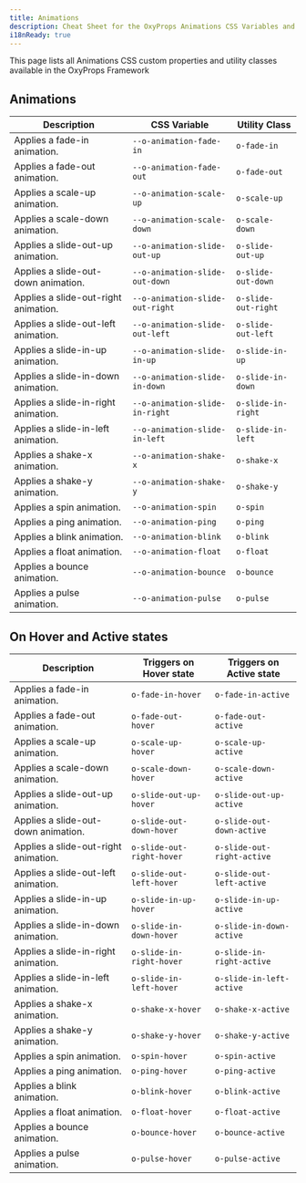 ```yaml
---
title: Animations
description: Cheat Sheet for the OxyProps Animations CSS Variables and Utility Classes.
i18nReady: true
---
```



This page lists all Animations CSS custom properties and utility classes available in the OxyProps Framework

## Animations

| Description                          | CSS Variable                                                                                              | Utility Class                                                                |
| ------------------------------------ | --------------------------------------------------------------------------------------------------------- | ---------------------------------------------------------------------------- |
| Applies a fade-in animation.         | <ClipboardCopy value="var(--o-animation-fade-in)">`--o-animation-fade-in`</ClipboardCopy>                 | <ClipboardCopy value="o-fade-in">`o-fade-in`</ClipboardCopy>                 |
| Applies a fade-out animation.        | <ClipboardCopy value="var(--o-animation-fade-out)">`--o-animation-fade-out`</ClipboardCopy>               | <ClipboardCopy value="o-fade-out">`o-fade-out`</ClipboardCopy>               |
| Applies a scale-up animation.        | <ClipboardCopy value="var(--o-animation-scale-up)">`--o-animation-scale-up`</ClipboardCopy>               | <ClipboardCopy value="o-scale-up">`o-scale-up`</ClipboardCopy>               |
| Applies a scale-down animation.      | <ClipboardCopy value="var(--o-animation-scale-down)">`--o-animation-scale-down`</ClipboardCopy>           | <ClipboardCopy value="o-scale-down">`o-scale-down`</ClipboardCopy>           |
| Applies a slide-out-up animation.    | <ClipboardCopy value="var(--o-animation-slide-out-up)">`--o-animation-slide-out-up`</ClipboardCopy>       | <ClipboardCopy value="o-slide-out-up">`o-slide-out-up`</ClipboardCopy>       |
| Applies a slide-out-down animation.  | <ClipboardCopy value="var(--o-animation-slide-out-down)">`--o-animation-slide-out-down`</ClipboardCopy>   | <ClipboardCopy value="o-slide-out-down">`o-slide-out-down`</ClipboardCopy>   |
| Applies a slide-out-right animation. | <ClipboardCopy value="var(--o-animation-slide-out-right)">`--o-animation-slide-out-right`</ClipboardCopy> | <ClipboardCopy value="o-slide-out-right">`o-slide-out-right`</ClipboardCopy> |
| Applies a slide-out-left animation.  | <ClipboardCopy value="var(--o-animation-slide-out-left)">`--o-animation-slide-out-left`</ClipboardCopy>   | <ClipboardCopy value="o-slide-out-left">`o-slide-out-left`</ClipboardCopy>   |
| Applies a slide-in-up animation.     | <ClipboardCopy value="var(--o-animation-slide-in-up)">`--o-animation-slide-in-up`</ClipboardCopy>         | <ClipboardCopy value="o-slide-in-up">`o-slide-in-up`</ClipboardCopy>         |
| Applies a slide-in-down animation.   | <ClipboardCopy value="var(--o-animation-slide-in-down)">`--o-animation-slide-in-down`</ClipboardCopy>     | <ClipboardCopy value="o-slide-in-down">`o-slide-in-down`</ClipboardCopy>     |
| Applies a slide-in-right animation.  | <ClipboardCopy value="var(--o-animation-slide-in-right)">`--o-animation-slide-in-right`</ClipboardCopy>   | <ClipboardCopy value="o-slide-in-right">`o-slide-in-right`</ClipboardCopy>   |
| Applies a slide-in-left animation.   | <ClipboardCopy value="var(--o-animation-slide-in-left)">`--o-animation-slide-in-left`</ClipboardCopy>     | <ClipboardCopy value="o-slide-in-left">`o-slide-in-left`</ClipboardCopy>     |
| Applies a shake-x animation.         | <ClipboardCopy value="var(--o-animation-shake-x)">`--o-animation-shake-x`</ClipboardCopy>                 | <ClipboardCopy value="o-shake-x">`o-shake-x`</ClipboardCopy>                 |
| Applies a shake-y animation.         | <ClipboardCopy value="var(--o-animation-shake-y)">`--o-animation-shake-y`</ClipboardCopy>                 | <ClipboardCopy value="o-shake-y">`o-shake-y`</ClipboardCopy>                 |
| Applies a spin animation.            | <ClipboardCopy value="var(--o-animation-spin)">`--o-animation-spin`</ClipboardCopy>                       | <ClipboardCopy value="o-spin">`o-spin`</ClipboardCopy>                       |
| Applies a ping animation.            | <ClipboardCopy value="var(--o-animation-ping)">`--o-animation-ping`</ClipboardCopy>                       | <ClipboardCopy value="o-ping">`o-ping`</ClipboardCopy>                       |
| Applies a blink animation.           | <ClipboardCopy value="var(--o-animation-blink)">`--o-animation-blink`</ClipboardCopy>                     | <ClipboardCopy value="o-blink">`o-blink`</ClipboardCopy>                     |
| Applies a float animation.           | <ClipboardCopy value="var(--o-animation-float)">`--o-animation-float`</ClipboardCopy>                     | <ClipboardCopy value="o-float">`o-float`</ClipboardCopy>                     |
| Applies a bounce animation.          | <ClipboardCopy value="var(--o-animation-bounce)">`--o-animation-bounce`</ClipboardCopy>                   | <ClipboardCopy value="o-bounce">`o-bounce`</ClipboardCopy>                   |
| Applies a pulse animation.           | <ClipboardCopy value="var(--o-animation-pulse)">`--o-animation-pulse`</ClipboardCopy>                     | <ClipboardCopy value="o-pulse">`o-pulse`</ClipboardCopy>                     |

## On Hover and Active states

| Description                          | Triggers on Hover state                                                                  | Triggers on Active state                                                                   |
| ------------------------------------ | ---------------------------------------------------------------------------------------- | ------------------------------------------------------------------------------------------ |
| Applies a fade-in animation.         | <ClipboardCopy value="o-fade-in-hover">`o-fade-in-hover`</ClipboardCopy>                 | <ClipboardCopy value="o-fade-in-active">`o-fade-in-active`</ClipboardCopy>                 |
| Applies a fade-out animation.        | <ClipboardCopy value="o-fade-out-hover">`o-fade-out-hover`</ClipboardCopy>               | <ClipboardCopy value="o-fade-out-active">`o-fade-out-active`</ClipboardCopy>               |
| Applies a scale-up animation.        | <ClipboardCopy value="o-scale-up-hover">`o-scale-up-hover`</ClipboardCopy>               | <ClipboardCopy value="o-scale-up-active">`o-scale-up-active`</ClipboardCopy>               |
| Applies a scale-down animation.      | <ClipboardCopy value="o-scale-down-hover">`o-scale-down-hover`</ClipboardCopy>           | <ClipboardCopy value="o-scale-down-active">`o-scale-down-active`</ClipboardCopy>           |
| Applies a slide-out-up animation.    | <ClipboardCopy value="o-slide-out-up-hover">`o-slide-out-up-hover`</ClipboardCopy>       | <ClipboardCopy value="o-slide-out-up-active">`o-slide-out-up-active`</ClipboardCopy>       |
| Applies a slide-out-down animation.  | <ClipboardCopy value="o-slide-out-down-hover">`o-slide-out-down-hover`</ClipboardCopy>   | <ClipboardCopy value="o-slide-out-down-active">`o-slide-out-down-active`</ClipboardCopy>   |
| Applies a slide-out-right animation. | <ClipboardCopy value="o-slide-out-right-hover">`o-slide-out-right-hover`</ClipboardCopy> | <ClipboardCopy value="o-slide-out-right-active">`o-slide-out-right-active`</ClipboardCopy> |
| Applies a slide-out-left animation.  | <ClipboardCopy value="o-slide-out-left-hover">`o-slide-out-left-hover`</ClipboardCopy>   | <ClipboardCopy value="o-slide-out-left-active">`o-slide-out-left-active`</ClipboardCopy>   |
| Applies a slide-in-up animation.     | <ClipboardCopy value="o-slide-in-up-hover">`o-slide-in-up-hover`</ClipboardCopy>         | <ClipboardCopy value="o-slide-in-up-active">`o-slide-in-up-active`</ClipboardCopy>         |
| Applies a slide-in-down animation.   | <ClipboardCopy value="o-slide-in-down-hover">`o-slide-in-down-hover`</ClipboardCopy>     | <ClipboardCopy value="o-slide-in-down-active">`o-slide-in-down-active`</ClipboardCopy>     |
| Applies a slide-in-right animation.  | <ClipboardCopy value="o-slide-in-right-hover">`o-slide-in-right-hover`</ClipboardCopy>   | <ClipboardCopy value="o-slide-in-right-active">`o-slide-in-right-active`</ClipboardCopy>   |
| Applies a slide-in-left animation.   | <ClipboardCopy value="o-slide-in-left-hover">`o-slide-in-left-hover`</ClipboardCopy>     | <ClipboardCopy value="o-slide-in-left-active">`o-slide-in-left-active`</ClipboardCopy>     |
| Applies a shake-x animation.         | <ClipboardCopy value="o-shake-x-hover">`o-shake-x-hover`</ClipboardCopy>                 | <ClipboardCopy value="o-shake-x-active">`o-shake-x-active`</ClipboardCopy>                 |
| Applies a shake-y animation.         | <ClipboardCopy value="o-shake-y-hover">`o-shake-y-hover`</ClipboardCopy>                 | <ClipboardCopy value="o-shake-y-active">`o-shake-y-active`</ClipboardCopy>                 |
| Applies a spin animation.            | <ClipboardCopy value="o-spin-hover">`o-spin-hover`</ClipboardCopy>                       | <ClipboardCopy value="o-spin-active">`o-spin-active`</ClipboardCopy>                       |
| Applies a ping animation.            | <ClipboardCopy value="o-ping-hover">`o-ping-hover`</ClipboardCopy>                       | <ClipboardCopy value="o-ping-active">`o-ping-active`</ClipboardCopy>                       |
| Applies a blink animation.           | <ClipboardCopy value="o-blink-hover">`o-blink-hover`</ClipboardCopy>                     | <ClipboardCopy value="o-blink-active">`o-blink-active`</ClipboardCopy>                     |
| Applies a float animation.           | <ClipboardCopy value="o-float-hover">`o-float-hover`</ClipboardCopy>                     | <ClipboardCopy value="o-float-active">`o-float-active`</ClipboardCopy>                     |
| Applies a bounce animation.          | <ClipboardCopy value="o-bounce-hover">`o-bounce-hover`</ClipboardCopy>                   | <ClipboardCopy value="o-bounce-active">`o-bounce-active`</ClipboardCopy>                   |
| Applies a pulse animation.           | <ClipboardCopy value="o-pulse-hover">`o-pulse-hover`</ClipboardCopy>                     | <ClipboardCopy value="o-pulse-active">`o-pulse-active`</ClipboardCopy>                     |

